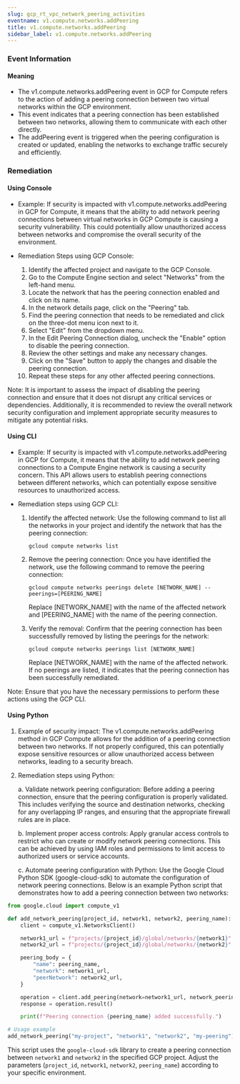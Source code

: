 ```yaml
--- 
slug: gcp_rt_vpc_network_peering_activities
eventname: v1.compute.networks.addPeering
title: v1.compute.networks.addPeering
sidebar_label: v1.compute.networks.addPeering
---
```

                       
### Event Information

#### Meaning

- The v1.compute.networks.addPeering event in GCP for Compute refers to the action of adding a peering connection between two virtual networks within the GCP environment.
- This event indicates that a peering connection has been established between two networks, allowing them to communicate with each other directly.
- The addPeering event is triggered when the peering configuration is created or updated, enabling the networks to exchange traffic securely and efficiently.

### Remediation

#### Using Console

- Example: If security is impacted with v1.compute.networks.addPeering in GCP for Compute, it means that the ability to add network peering connections between virtual networks in GCP Compute is causing a security vulnerability. This could potentially allow unauthorized access between networks and compromise the overall security of the environment.

- Remediation Steps using GCP Console:
  1. Identify the affected project and navigate to the GCP Console.
  2. Go to the Compute Engine section and select "Networks" from the left-hand menu.
  3. Locate the network that has the peering connection enabled and click on its name.
  4. In the network details page, click on the "Peering" tab.
  5. Find the peering connection that needs to be remediated and click on the three-dot menu icon next to it.
  6. Select "Edit" from the dropdown menu.
  7. In the Edit Peering Connection dialog, uncheck the "Enable" option to disable the peering connection.
  8. Review the other settings and make any necessary changes.
  9. Click on the "Save" button to apply the changes and disable the peering connection.
  10. Repeat these steps for any other affected peering connections.

Note: It is important to assess the impact of disabling the peering connection and ensure that it does not disrupt any critical services or dependencies. Additionally, it is recommended to review the overall network security configuration and implement appropriate security measures to mitigate any potential risks.

#### Using CLI

- Example: If security is impacted with v1.compute.networks.addPeering in GCP for Compute, it means that the ability to add network peering connections to a Compute Engine network is causing a security concern. This API allows users to establish peering connections between different networks, which can potentially expose sensitive resources to unauthorized access.

- Remediation steps using GCP CLI:
  1. Identify the affected network: Use the following command to list all the networks in your project and identify the network that has the peering connection:
     ```
     gcloud compute networks list
     ```

  2. Remove the peering connection: Once you have identified the network, use the following command to remove the peering connection:
     ```
     gcloud compute networks peerings delete [NETWORK_NAME] --peerings=[PEERING_NAME]
     ```
     Replace [NETWORK_NAME] with the name of the affected network and [PEERING_NAME] with the name of the peering connection.

  3. Verify the removal: Confirm that the peering connection has been successfully removed by listing the peerings for the network:
     ```
     gcloud compute networks peerings list [NETWORK_NAME]
     ```
     Replace [NETWORK_NAME] with the name of the affected network. If no peerings are listed, it indicates that the peering connection has been successfully remediated.

Note: Ensure that you have the necessary permissions to perform these actions using the GCP CLI.

#### Using Python

1. Example of security impact: The v1.compute.networks.addPeering method in GCP Compute allows for the addition of a peering connection between two networks. If not properly configured, this can potentially expose sensitive resources or allow unauthorized access between networks, leading to a security breach.

2. Remediation steps using Python:

   a. Validate network peering configuration: Before adding a peering connection, ensure that the peering configuration is properly validated. This includes verifying the source and destination networks, checking for any overlapping IP ranges, and ensuring that the appropriate firewall rules are in place.

   b. Implement proper access controls: Apply granular access controls to restrict who can create or modify network peering connections. This can be achieved by using IAM roles and permissions to limit access to authorized users or service accounts.

   c. Automate peering configuration with Python: Use the Google Cloud Python SDK (google-cloud-sdk) to automate the configuration of network peering connections. Below is an example Python script that demonstrates how to add a peering connection between two networks:

```python
from google.cloud import compute_v1

def add_network_peering(project_id, network1, network2, peering_name):
    client = compute_v1.NetworksClient()

    network1_url = f"projects/{project_id}/global/networks/{network1}"
    network2_url = f"projects/{project_id}/global/networks/{network2}"

    peering_body = {
        "name": peering_name,
        "network": network1_url,
        "peerNetwork": network2_url,
    }

    operation = client.add_peering(network=network1_url, network_peering_resource=peering_body)
    response = operation.result()

    print(f"Peering connection {peering_name} added successfully.")

# Usage example
add_network_peering("my-project", "network1", "network2", "my-peering")
```

This script uses the `google-cloud-sdk` library to create a peering connection between `network1` and `network2` in the specified GCP project. Adjust the parameters (`project_id`, `network1`, `network2`, `peering_name`) according to your specific environment.


 